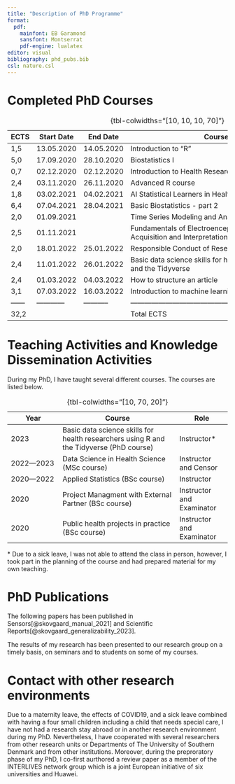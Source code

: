 ```yaml
---
title: "Description of PhD Programme"
format: 
  pdf:
    mainfont: EB Garamond
    sansfont: Montserrat
    pdf-engine: lualatex
editor: visual
bibliography: phd_pubs.bib
csl: nature.csl
---
```


# Completed PhD Courses

```{=tex}
\begingroup
```
\scriptsize

| ECTS   | Start Date   | End Date    | Course Name                                                                        |
|-------------|-------------|-------------|-----------------------------------|
| 1,5    | 13.05.2020   | 14.05.2020  | Introduction to "R"                                                                |
| 5,0    | 17.09.2020   | 28.10.2020  | Biostatistics I                                                                    |
| 0,7    | 02.12.2020   | 02.12.2020  | Introduction to Health Research                                                    |
| 2,4    | 03.11.2020   | 26.11.2020  | Advanced R course                                                                  |
| 1,8    | 03.02.2021   | 04.02.2021  | AI Statistical Learners in Health Science                                          |
| 6,4    | 07.04.2021   | 28.04.2021  | Basic Biostatistics - part 2                                                       |
| 2,0    | 01.09.2021   |             | Time Series Modeling and Analytics                                                 |
| 2,5    | 01.11.2021   |             | Fundamentals of Electroencephalography (EEG) Data Acquisition and Interpretation   |
| 2,0    | 18.01.2022   | 25.01.2022  | Responsible Conduct of Research - Online                                           |
| 2,4    | 11.01.2022   | 26.01.2022  | Basic data science skills for health researchers using R and the Tidyverse         |
| 2,4    | 01.03.2022   | 04.03.2022  | How to structure an article                                                        |
| 3,1    | 07.03.2022   | 16.03.2022  | Introduction to machine learning in health sciences                                |
| ------ | ------------ | ----------- | ---------------------------------------------------------------------------------- |
| 32,2   |              |             | Total ECTS                                                                         |

: {tbl-colwidths="\[10, 10, 10, 70\]"}

```{=tex}
\endgroup
```
# Teaching Activities and Knowledge Dissemination Activities

During my PhD, I have taught several different courses. The courses are listed below.

```{=tex}
\begingroup
```
\scriptsize

| Year        | Course                                                                                  | Role                      |
|-----------------|--------------------------------------|-----------------|
| 2023        | Basic data science skills for health researchers using R and the Tidyverse (PhD course) | Instructor\*              |
| 2022---2023 | Data Science in Health Science (MSc course)                                             | Instructor and Censor     |
| 2020---2022 | Applied Statistics (BSc course)                                                         | Instructor                |
| 2020        | Project Managment with External Partner (BSc course)                                    | Instructor and Examinator |
| 2020        | Public health projects in practice (BSc course)                                         | Instructor and Examinator |

: {tbl-colwidths="\[10, 70, 20\]"}

\* Due to a sick leave, I was not able to attend the class in person, however, I took part in the planning of the course and had prepared material for my own teaching.

```{=tex}
\endgroup
```
# PhD Publications

The following papers has been published in Sensors[@skovgaard_manual_2021] and Scientific Reports[@skovgaard_generalizability_2023]. \bigskip

::: {#refs}
:::

The results of my research has been presented to our research group on a timely basis, on seminars and to students on some of my courses.

# Contact with other research environments

Due to a maternity leave, the effects of COVID19, and a sick leave combined with having a four small children including a child that needs special care, I have not had a research stay abroad or in another research environment during my PhD. Nevertheless, I have cooperated with several researchers from other research units or Departments of The University of Southern Denmark and from other institutions. Moreover, during the preproratory phase of my PhD, I co-first aurthored a review paper as a member of the INTERLIVES network group which is a joint European initiative of six universities and Huawei.
